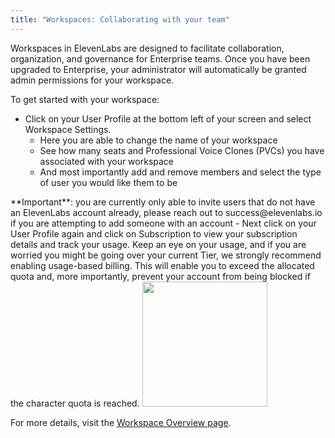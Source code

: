 ```yaml
---
title: "Workspaces: Collaborating with your team"
---
```


Workspaces in ElevenLabs are designed to facilitate collaboration, organization, and governance for Enterprise teams. Once you have been upgraded to Enterprise, your administrator will automatically be granted admin permissions for your workspace.

To get started with your workspace:

- Click on your User Profile at the bottom left of your screen and select Workspace Settings.
  - Here you are able to change the name of your workspace
  - See how many seats and Professional Voice Clones (PVCs) you have associated with your workspace
  - And most importantly add and remove members and select the type of user you would like them to be

<Note>
  **Important**: you are currently only able to invite users that do not have an
  ElevenLabs account already, please reach out to success@elevenlabs.io if you
  are attempting to add someone with an account
</Note>
- Next click on your User Profile again and click on Subscription to view your subscription
details and track your usage. Keep an eye on your usage, and if you are worried you
might be going over your current Tier, we strongly recommend enabling usage-based
billing. This will enable you to exceed the allocated quota and, more importantly,
prevent your account from being blocked if the character quota is reached.

<img height="200" src="/product/guides/images/workspaces.webp" />

For more details, visit the [Workspace Overview page](/product/workspace/overview).
